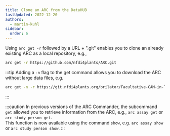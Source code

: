 ```yaml
---
title: Clone an ARC from the DataHUB
lastUpdated: 2022-12-20
authors:
  - martin-kuhl
sidebar:
  order: 6
---
```



Using `arc get -r` followed by a URL + ".git" enables you to clone an already existing ARC as a local repository, e.g.,

```bash
arc get -r https://github.com/nfdi4plants/ARC.git
```

:::tip
Adding a `-n` flag to the get command allows you to download the ARC without large data files, e.g.
```bash 
arc get -n -r https://git.nfdi4plants.org/brilator/Facultative-CAM-in-Talinum
```
:::

:::caution
In previous versions of the ARC Commander, the subcommand `get` allowed you to retrieve information from the ARC, e.g., `arc assay get` or `arc study person get`.  
This function is now available using the command `show`, e.g. `arc assay show` or `arc study person show`.
:::